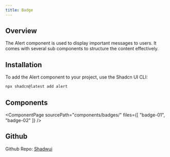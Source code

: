 ```yaml
---
title: Badge
---
```



## Overview

The Alert component is used to display important messages to users. It comes with several sub components to structure the content effectively.

## Installation

To add the Alert component to your project, use the Shadcn UI CLI:

```bash
npx shadcn@latest add alert
```

## Components

<ComponentPage 
  sourcePath="components/badges/"
  files={[
    "badge-01",
    "badge-02"
  ]}
/>

## Github

Github Repo: [Shadwui](https://github.com/sahilkumardev/shadwui)
